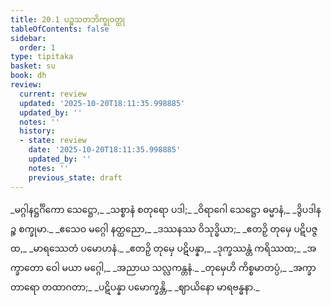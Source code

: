```yaml
---
title: 20.1 ပဉ္စသတဘိက္ခုဝတ္ထု
tableOfContents: false
sidebar:
  order: 1
type: tipitaka
basket: su
book: dh
review:
  current: review
  updated: '2025-10-20T18:11:35.998885'
  updated_by: ''
  notes: ''
  history:
  - state: review
    date: '2025-10-20T18:11:35.998885'
    updated_by: ''
    notes: ''
    previous_state: draft
---
```



<DynamicBreadcrumb />


<ReviewStatus review={frontmatter.review} showDetails={true} />

<HypothesisAnnotation frontmatter={frontmatter} />

<Division number="273" book="dh" e="ch" v="18" p="52">

<Paragraph number="295" type="verses" book="dh">
_မဂ္ဂါနဋ္ဌင်္ဂိကော သေဋ္ဌော,_  
_သစ္စာနံ စတုရော ပဒါ;_  
_ဝိရာဂေါ သေဋ္ဌော ဓမ္မာနံ,_  
_ဒွိပဒါနဉ္စ စက္ခုမာ._  

</Paragraph>

</Division>
<Division number="274" book="dh" e="ch" v="18" p="52">

<Paragraph number="296" type="verses" book="dh">
_ဧသေဝ မဂ္ဂေါ နတ္ထညော,_  
_ဒဿနဿ ဝိသုဒ္ဓိယာ;_  
_ဧတဉှိ တုမှေ ပဋိပဇ္ဇထ,_  
_မာရဿေတံ ပမောဟနံ._  

</Paragraph>

</Division>
<Division number="275" book="dh" e="ch" v="18" p="52">

<Paragraph number="297" type="verses" book="dh">
_ဧတဉှိ တုမှေ ပဋိပန္နာ,_  
_ဒုက္ခဿန္တံ ကရိဿထ;_  
_အက္ခာတော ဝေါ မယာ မဂ္ဂေါ,_  
_အညာယ သလ္လကန္တနံ._  

</Paragraph>

</Division>
<Division number="276" book="dh" e="ch" v="18" p="52">

<Paragraph number="298" type="verses" book="dh">
_တုမှေဟိ ကိစ္စမာတပ္ပံ,_  
_အက္ခာတာရော တထာဂတာ;_  
_ပဋိပန္နာ ပမောက္ခန္တိ,_  
_ဈာယိနော မာရဗန္ဓနာ._
</Paragraph>
</Division>